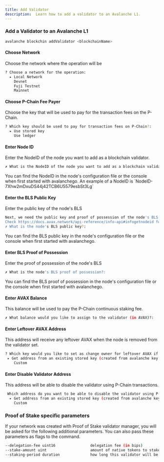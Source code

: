 ```yaml
---
title: Add Validator
description:  Learn how to add a validator to an Avalanche L1.
---
```



### Add a Validator to an Avalanche L1

```bash
avalanche blockchin addValidator <blockchainName>
```

#### Choose Network
Choose the network where the operation will be

```bash
? Choose a network for the operation: 
  ▸ Local Network
    Devnet
    Fuji Testnet
    Mainnet
```

#### Choose P-Chain Fee Payer

Choose the key that will be used to pay for the transaction fees on the P-Chain.

```bash
? Which key should be used to pay for transaction fees on P-Chain?: 
  ▸ Use stored key
    Use ledger
```

#### Enter Node ID

Enter the NodeID of the node you want to add as a blockchain validator.

```bash
✗ What is the NodeID of the node you want to add as a blockchain validator?:  
```

<Callout>
You can find the NodeID in the node's configuration file or the console when first started with avalanchego.
An example of a NodeID is `NodeID-7Xhw2mDxuDS44j42TCB6U5579esbSt3Lg`
</Callout>

#### Enter the BLS Public Key

Enter the public key of the node's BLS

```bash
Next, we need the public key and proof of possession of the node's BLS
Check https://docs.avax.network/api-reference/info-api#infogetnodeid for instructions on calling info.getNodeID API
✗ What is the node's BLS public key?:
```

<Callout>
You can find the BLS public key in the node's configuration file or the console when first started with avalanchego.
</Callout>

#### Enter BLS Proof of Possession

Enter the proof of possession of the node's BLS

```bash
✗ What is the node's BLS proof of possession?:
```

<Callout>
You can find the BLS proof of possession in the node's configuration file or the console when first started with avalanchego.
</Callout>

#### Enter AVAX Balance

This balance will be used to pay the P-Chain continuous staking fee.

```bash
✗ What balance would you like to assign to the validator (in AVAX)?: 
```

#### Enter Leftover AVAX Address

This address will receive any leftover AVAX when the node is removed from the validator set.

```bash
? Which key would you like to set as change owner for leftover AVAX if the node is removed from validator set?: 
 ▸ Get address from an existing stored key (created from avalanche key create or avalanche key import)
    Custom
```

#### Enter Disable Validator Address

This address will be able to disable the validator using P-Chain transactions.

```bash
 Which address do you want to be able to disable the validator using P-Chain transactions?: 
  ▸ Get address from an existing stored key (created from avalanche key create or avalanche key import)
    Custom
```

### Proof of Stake specific parameters

If your network was created with Proof of Stake validator manager, you will be asked for the following additional parameters. You can also pass these parameters as flags to the command.

```bash
--delegation-fee uint16                delegation fee (in bips)
--stake-amount uint                    amount of native tokens to stake
--staking-period duration              how long this validator will be staking
```
